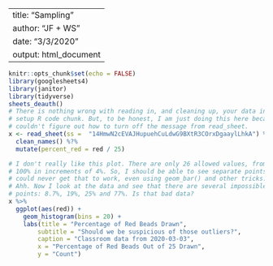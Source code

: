   
---
title: "Sampling"
author: "JF + WS"
date: "3/3/2020"
output: html_document
---

```r
knitr::opts_chunk$set(echo = FALSE)
library(googlesheets4)
library(janitor)
library(tidyverse)
sheets_deauth()
# There is nothing wrong with reading in, and cleaning up, your data in the
# setup R code chunk. But, to be honest, I am just doing this here because I
# couldn't figure out how to turn off the message from read_sheet.
x <- read_sheet(ss =  "14HmwN2cEVAJHupuehCuLdwG9BXtR3COrxDgaaylLhkA") %>% 
  clean_names() %?%
  mutate(percent_red = red / 25)
```


```r
# I don't really like this plot. There are only 26 allowed values, from 0% to
# 100% in increments of 4%. So, I should be able to see separate points. But I
# could never get that to work, even using geom_bar() and other tricks. 
# Ahh. Now I look at the data and see that there are several impossible (?)
# points: 8.7%, 19%, 25% and 77%. Is that bad data?
x %>% 
  ggplot(aes(red)) +
    geom_histogram(bins = 20) +
    labs(title = "Percentage of Red Beads Drawn",
        subtitle = "Should we be suspicious of those outliers?",
        caption = "Classroom data from 2020-03-03",
        x = "Percentage of Red Beads Out of 25 Drawn",
        y = "Count") 
```
